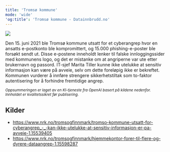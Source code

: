 ```yaml
---
title: 'Tromsø kommune'
mode: 'wide'
'og:title': 'Tromsø kommune - Datainnbrudd.no'
---
```


<Frame>
<img src="/images/tromso-kommune.png" noZoom/>
</Frame>

Den 15. juni 2021 ble Tromsø kommune utsatt for et cyberangrep hvor en ansatts e-postkonto ble kompromittert, og 15.000 phishing-e-poster ble forsøkt sendt ut. Disse e-postene inneholdt lenker til falske innloggingssider med kommunens logo, og det er mistanke om at angriperne var ute etter brukernavn og passord. IT-sjef Marita Tiller kunne ikke utelukke at sensitiv informasjon kan være på avveie, selv om dette foreløpig ikke er bekreftet. Kommunen vurderer å innføre strengere sikkerhetstiltak som to-faktor autentisering for å forhindre fremtidige angrep.

<sup><i>Oppsummeringen er laget av en KI-tjeneste fra OpenAI basert på kildene nedenfor. Innholdet er kvalitetssikret før publisering.</i></sup>

## Kilder
- https://www.nrk.no/tromsogfinnmark/tromso-kommune-utsatt-for-cyberangrep_-_-kan-ikke-utelukke-at-sensitiv-informasjon-er-pa-avveie-1.15539405
- https://www.nrk.no/tromsogfinnmark/hjemmekontor-forer-til-flere-og-dyrere-dataangrep-1.15598287
